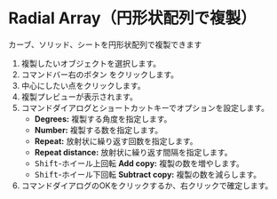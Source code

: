 
# Radial Array（円形状配列で複製）

<Reference shortcut="" command="Radial Array" button="コマンドバー右" />

カーブ、ソリッド、シートを円形状配列で複製できます

1. 複製したいオブジェクトを選択します。
2. コマンドバー右のボタン <ButtonIcon type="button-radial-array" /> をクリックします。
3. 中心にしたい点をクリックします。
4. 複製プレビューが表示されます。
5. コマンドダイアログとショートカットキーでオプションを設定します。
   - **Degrees:** 複製する角度を指定します。
   - **Number:** 複製する数を指定します。
   - **Repeat:** 放射状に繰り返す回数を指定します。
   - **Repeat distance:** 放射状に繰り返す間隔を指定します。
   - <kbd>Shift</kbd>-ホイール上回転 **Add copy:** 複製の数を増やします。
   - <kbd>Shift</kbd>-ホイール下回転 **Subtract copy:** 複製の数を減らします。
5. コマンドダイアログのOKをクリックするか、右クリックで確定します。





